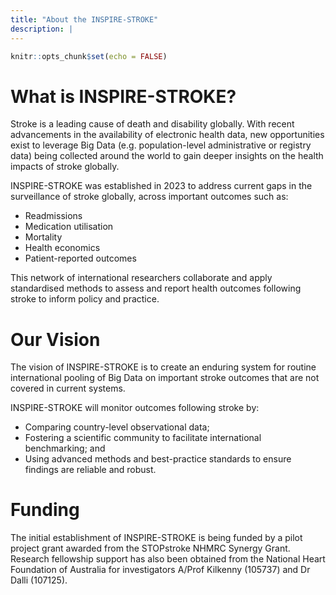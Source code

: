 ```yaml
---
title: "About the INSPIRE-STROKE"
description: |
---
```


```r
knitr::opts_chunk$set(echo = FALSE)
```

<head>
<link rel="preconnect" href="https://fonts.googleapis.com">
<link rel="preconnect" href="https://fonts.gstatic.com" crossorigin>
<link href="https://fonts.googleapis.com/css2?family=Roboto:ital,wght@0,100;0,300;0,400;0,500;0,700;0,900;1,100;1,300;1,400;1,500;1,700;1,900&display=swap" rel="stylesheet">
</head>

# What is INSPIRE-STROKE? 
Stroke is a leading cause of death and disability globally. With recent advancements in the availability of electronic health data, new opportunities exist to leverage Big Data (e.g. population-level administrative or registry data) being collected around the world to gain deeper insights on the health impacts of stroke globally.

INSPIRE-STROKE was established in 2023 to address current gaps in the surveillance of stroke globally, across important outcomes such as:

-  Readmissions
-  Medication utilisation
-  Mortality
-  Health economics
-  Patient-reported outcomes

This network of international researchers collaborate and apply standardised methods to assess and report health outcomes following stroke to inform policy and practice. 


# Our Vision
The vision of INSPIRE-STROKE is to create an enduring system for routine international pooling of Big Data on important stroke outcomes that are not covered in current systems.

INSPIRE-STROKE will monitor outcomes following stroke by:

-  Comparing country-level observational data;
-  Fostering a scientific community to facilitate international benchmarking; and
-  Using advanced methods and best-practice standards to ensure findings are reliable and robust.


# Funding
The initial establishment of INSPIRE-STROKE is being funded by a pilot project grant awarded from the STOPstroke NHMRC Synergy Grant. Research fellowship support has also been obtained from the National Heart Foundation of Australia for investigators A/Prof Kilkenny (105737) and Dr Dalli (107125).
